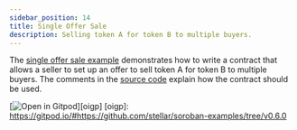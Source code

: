 ```yaml
---
sidebar_position: 14
title: Single Offer Sale
description: Selling token A for token B to multiple buyers.
---
```


The [single offer sale example] demonstrates how to write a contract that allows
a seller to set up an offer to sell token A for token B to multiple buyers. The
comments in the [source code] explain how the contract should be used.

[![Open in Gitpod](https://gitpod.io/button/open-in-gitpod.svg)][oigp]
[oigp]: https://gitpod.io/#https://github.com/stellar/soroban-examples/tree/v0.6.0

[single offer sale example]: https://github.com/stellar/soroban-examples/tree/v0.6.0/single_offer
[source code]: https://github.com/stellar/soroban-examples/blob/v0.6.0/single_offer/src/lib.rs
